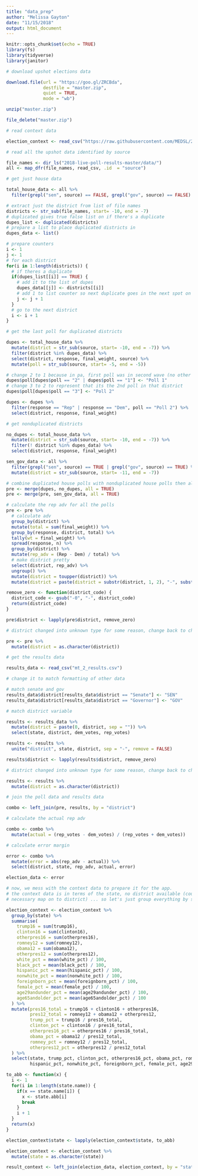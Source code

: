 ```yaml
---
title: "data_prep"
author: "Melissa Gayton"
date: "11/15/2018"
output: html_document
---
```


```r
knitr::opts_chunk$set(echo = TRUE)
library(fs)
library(tidyverse)
library(janitor)
```

```r
# download upshot elections data

download.file(url = "https://goo.gl/ZRCBda",
              destfile = "master.zip",
              quiet = TRUE,
              mode = "wb")

unzip("master.zip")

file_delete("master.zip")

# read context data

election_context <- read_csv("https://raw.githubusercontent.com/MEDSL/2018-elections/master/election-context-2018.csv")

# read all the upshot data identified by source

file_names <- dir_ls("2018-live-poll-results-master/data/")
all <- map_dfr(file_names, read_csv, .id  = "source")

# get just house data

total_house_data <- all %>%
  filter(grepl("sen", source) == FALSE, grepl("gov", source) == FALSE) 

# extract just the district from list of file names
districts <- str_sub(file_names, start= -10, end = -7)
# duplicated gives true false list on if there's a duplicate
dupes_list <- duplicated(districts)
# prepare a list to place duplicated districts in
dupes_data <- list()

# prepare counters
i <- 1
j <- 1
# for each district
for(i in 1:length(districts)) {
  # if theres a duplicate
  if(dupes_list[[i]] == TRUE) {
    # add it to the list of dupes
    dupes_data[[j]] <- districts[[i]]
    # add 1 to list counter so next duplicate goes in the next spot on the list
    j <- j + 1
  }
  # go to the next district
  i <- i + 1
}

# get the last poll for duplicated districts

dupes <- total_house_data %>%
  mutate(district = str_sub(source, start= -10, end = -7)) %>%
  filter(district %in% dupes_data) %>%
  select(district, response, final_weight, source) %>%
  mutate(poll = str_sub(source, start= -5, end = -5))

# change 2 to 1 because in pa, first poll was in second wave (no other second waves)
dupes$poll[dupes$poll == "2" | dupes$poll == "1"] <- "Poll 1"
# change 3 to 2 to represent that its the 2nd poll in that district
dupes$poll[dupes$poll == "3"] <- "Poll 2"

dupes <- dupes %>%
  filter(response == "Rep" | response == "Dem", poll == "Poll 2") %>%
  select(district, response, final_weight)

# get nonduplicated districts

no_dupes <- total_house_data %>%
  mutate(district = str_sub(source, start= -10, end = -7)) %>%
  filter(! district %in% dupes_data) %>%
  select(district, response, final_weight)

sen_gov_data <- all %>%
  filter(grepl("sen", source) == TRUE | grepl("gov", source) == TRUE) %>%
  mutate(district = str_sub(source, start= -11, end = -7))

# combine duplicated house polls with nonduplicated house polls then also with governor and senate polls
pre <- merge(dupes, no_dupes, all = TRUE)
pre <- merge(pre, sen_gov_data, all = TRUE)

# calculate the rep adv for all the polls
pre <- pre %>%
  # calculate adv
  group_by(district) %>%
  mutate(total = sum(final_weight)) %>%
  group_by(response, district, total) %>%
  tally(wt = final_weight) %>%
  spread(response, n) %>%
  group_by(district) %>%
  mutate(rep_adv = (Rep - Dem) / total) %>%
  # make district pretty
  select(district, rep_adv) %>%
  ungroup() %>%
  mutate(district = toupper(district)) %>%
  mutate(district = paste(district = substr(district, 1, 2), "-", substr(district, 3, nchar(district)), sep = ""))

remove_zero <- function(district_code) {
  district_code <- gsub("-0", "-", district_code)
  return(district_code)
}

pre$district <- lapply(pre$district, remove_zero)

# district changed into unknown type for some reason, change back to character

pre <- pre %>%
  mutate(district = as.character(district))

# get the results data

results_data <- read_csv("mt_2_results.csv")

# change it to match formatting of other data

# match senate and gov
results_data$district[results_data$district == "Senate"] <- "SEN"
results_data$district[results_data$district == "Governor"] <- "GOV"

# match district variable

results <- results_data %>%
  mutate(district = paste(0, district, sep = "")) %>%
  select(state, district, dem_votes, rep_votes)

results <- results %>%
  unite("district", state, district, sep = "-", remove = FALSE)

results$district <- lapply(results$district, remove_zero)

# district changed into unknown type for some reason, change back to character

results <- results %>%
  mutate(district = as.character(district))

# join the poll data and results data

combo <- left_join(pre, results, by = "district")

# calculate the actual rep adv

combo <- combo %>%
  mutate(actual = (rep_votes - dem_votes) / (rep_votes + dem_votes))

# calculate error margin

error <- combo %>%
  mutate(error = abs(rep_adv - actual)) %>%
  select(district, state, rep_adv, actual, error)

election_data <- error

# now, we mess with the context data to prepare it for the app.
# the context data is in terms of the state, no district available (county doesn't 
# necessary map on to district) ... so let's just group everything by state.

election_context <- election_context %>%
  group_by(state) %>%
  summarise(
    trump16 = sum(trump16),
    clinton16 = sum(clinton16),
    otherpres16 = sum(otherpres16),
    romney12 = sum(romney12), 
    obama12 = sum(obama12),
    otherpres12 = sum(otherpres12),
    white_pct = mean(white_pct) / 100,
    black_pct = mean(black_pct) / 100,
    hispanic_pct = mean(hispanic_pct) / 100,
    nonwhite_pct = mean(nonwhite_pct) / 100,
    foreignborn_pct = mean(foreignborn_pct) / 100,
    female_pct = mean(female_pct) / 100,
    age29andunder_pct = mean(age29andunder_pct) / 100,
    age65andolder_pct = mean(age65andolder_pct) / 100
  ) %>%
  mutate(pres16_total = trump16 + clinton16 + otherpres16, 
         pres12_total = romney12 + obama12 + otherpres12,
         trump_pct = trump16 / pres16_total, 
         clinton_pct = clinton16 / pres16_total, 
         otherpres16_pct = otherpres16 / pres16_total,
         obama_pct = obama12 / pres12_total,
         romney_pct = romney12 / pres12_total,
         otherpres12_pct = otherpres12 / pres12_total
  ) %>%
  select(state, trump_pct, clinton_pct, otherpres16_pct, obama_pct, romney_pct, otherpres12_pct, white_pct, black_pct,
         hispanic_pct, nonwhite_pct, foreignborn_pct, female_pct, age29andunder_pct, age65andolder_pct)

to_abb <- function(x) {
  i <- 1
  for(i in 1:length(state.name)) {
    if(x == state.name[i]) {
      x <- state.abb[i]
      break
    }
    i + 1
  }
  return(x)
}

election_context$state <- lapply(election_context$state, to_abb)

election_context <- election_context %>%
  mutate(state = as.character(state))

result_context <- left_join(election_data, election_context, by = "state")

```


